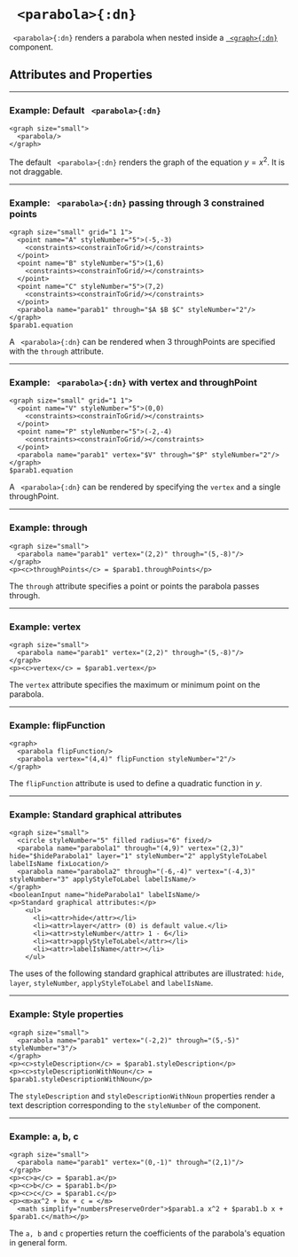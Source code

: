 


# ` <parabola>{:dn}`

` <parabola>{:dn}` renders a parabola when nested inside a [` <graph>{:dn}`](graph.mdx) component.

## Attributes and Properties 
 <AttrDisplay name='parabola'/> 
 <PropDisplay name='parabola'/>


---

### Example: Default ` <parabola>{:dn}`


```doenet-editor-horiz
<graph size="small">
  <parabola/>
</graph>
```



The default ` <parabola>{:dn}` renders the graph of the equation $y = x^2$. It is not draggable.



---

### Example: ` <parabola>{:dn}` passing through 3 constrained points


```doenet-editor-horiz
<graph size="small" grid="1 1">
  <point name="A" styleNumber="5">(-5,-3)
    <constraints><constrainToGrid/></constraints>
  </point>
  <point name="B" styleNumber="5">(1,6)
    <constraints><constrainToGrid/></constraints>
  </point>
  <point name="C" styleNumber="5">(7,2)
    <constraints><constrainToGrid/></constraints>
  </point>
  <parabola name="parab1" through="$A $B $C" styleNumber="2"/>
</graph> 
$parab1.equation
```



A ` <parabola>{:dn}` can be rendered when 3 throughPoints are specified with the `through` attribute.



---

### Example: ` <parabola>{:dn}` with vertex and throughPoint


```doenet-editor-horiz
<graph size="small" grid="1 1">
  <point name="V" styleNumber="5">(0,0)
    <constraints><constrainToGrid/></constraints>
  </point>
  <point name="P" styleNumber="5">(-2,-4)
    <constraints><constrainToGrid/></constraints>
  </point>
  <parabola name="parab1" vertex="$V" through="$P" styleNumber="2"/>
</graph> 
$parab1.equation
```



A ` <parabola>{:dn}` can be rendered by specifying the `vertex` and a single throughPoint.



---

### Example: through


```doenet-editor-horiz
<graph size="small">
  <parabola name="parab1" vertex="(2,2)" through="(5,-8)"/>
</graph>
<p><c>throughPoints</c> = $parab1.throughPoints</p>
```



The `through` attribute specifies a point or points the parabola passes through.



---

### Example: vertex


```doenet-editor-horiz
<graph size="small">
  <parabola name="parab1" vertex="(2,2)" through="(5,-8)"/>
</graph>
<p><c>vertex</c> = $parab1.vertex</p>
```



The `vertex` attribute specifies the maximum or minimum point on the parabola.



---

### Example: flipFunction


```doenet-editor-horiz
<graph>
  <parabola flipFunction/>
  <parabola vertex="(4,4)" flipFunction styleNumber="2"/>
</graph>
```



The `flipFunction` attribute is used to define a quadratic function in $y$.



---

### Example: Standard graphical attributes


```doenet-editor-horiz
<graph size="small">
  <circle styleNumber="5" filled radius="6" fixed/>
  <parabola name="parabola1" through="(4,9)" vertex="(2,3)" hide="$hideParabola1" layer="1" styleNumber="2" applyStyleToLabel labelIsName fixLocation/>
  <parabola name="parabola2" through="(-6,-4)" vertex="(-4,3)" styleNumber="3" applyStyleToLabel labelIsName/>
</graph>
<booleanInput name="hideParabola1" labelIsName/>
<p>Standard graphical attributes:</p>
    <ul>
      <li><attr>hide</attr></li>
      <li><attr>layer</attr> (0) is default value.</li>
      <li><attr>styleNumber</attr> 1 - 6</li>
      <li><attr>applyStyleToLabel</attr></li>
      <li><attr>labelIsName</attr></li>
    </ul>
```



The uses of the following standard graphical attributes are illustrated: `hide`, `layer`, `styleNumber`, `applyStyleToLabel` and `labelIsName`.



---

### Example: Style properties


```doenet-editor-horiz
<graph size="small">
  <parabola name="parab1" vertex="(-2,2)" through="(5,-5)" styleNumber="3"/>
</graph>
<p><c>styleDescription</c> = $parab1.styleDescription</p>
<p><c>styleDescriptionWithNoun</c> = $parab1.styleDescriptionWithNoun</p>
```



The `styleDescription` and `styleDescriptionWithNoun` properties render a text description corresponding to the `styleNumber` of the component.



---

### Example: a, b, c


```doenet-editor-horiz
<graph size="small">
  <parabola name="parab1" vertex="(0,-1)" through="(2,1)"/>
</graph>
<p><c>a</c> = $parab1.a</p>
<p><c>b</c> = $parab1.b</p>
<p><c>c</c> = $parab1.c</p>
<p><m>ax^2 + bx + c = </m>
  <math simplify="numbersPreserveOrder">$parab1.a x^2 + $parab1.b x + $parab1.c</math></p>
```



The `a, b` and `c` properties return the coefficients of the parabola's equation in general form.

